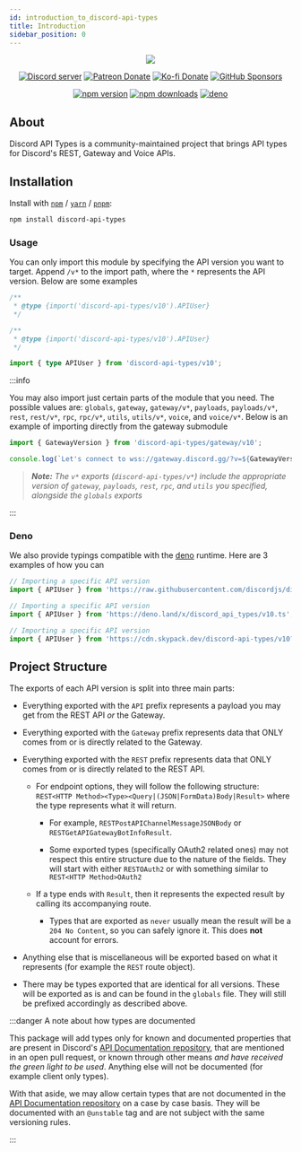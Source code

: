 ```yaml
---
id: introduction_to_discord-api-types
title: Introduction
sidebar_position: 0
---
```



<div align="center">

<img src="/svgs/logo_long_blurple.svg" className="markdown__logo" />

[![Discord server](https://img.shields.io/discord/222078108977594368?color=5865F2&logo=discord&logoColor=white)](https://discord-api-types.dev/discord)
[![Patreon Donate](https://img.shields.io/badge/patreon-donate-brightgreen.svg?label=Donate%20with%20Patreon&logo=patreon&colorB=F96854&link=https://www.patreon.com/vladfrangu)](https://www.patreon.com/vladfrangu)
[![Ko-fi Donate](https://img.shields.io/badge/kofi-donate-brightgreen.svg?label=Donate%20with%20Ko-fi&logo=ko-fi&colorB=F16061&link=https://ko-fi.com/wolfgalvlad&logoColor=FFFFFF)](https://ko-fi.com/wolfgalvlad)
[![GitHub Sponsors](https://img.shields.io/badge/patreon-donate-brightgreen.svg?label=Sponsor%20through%20GitHub&logo=github&colorB=F96854&link=https://github.com/sponsors/vladfrangu)](https://github.com/sponsors/vladfrangu)

[![npm version](https://img.shields.io/npm/v/discord-api-types?color=crimson&label=NPM%20Version&logo=npm)](https://www.npmjs.com/package/discord-api-types)
[![npm downloads](https://img.shields.io/npm/dt/discord-api-types.svg?label=NPM%20Downloads&logo=npm)](https://www.npmjs.com/package/discord-api-types)
[![deno](https://img.shields.io/npm/v/discord-api-types?color=blue&label=deno&logo=deno)](https://deno.land/x/discord_api_types)

</div>

## About

Discord API Types is a community-maintained project that brings API types for Discord's REST, Gateway and Voice APIs.

## Installation

Install with [`npm`](https://www.npmjs.com/) / [`yarn`](https://yarnpkg.com) / [`pnpm`](https://pnpm.js.org/):

```bash npm2yarn2pnpm
npm install discord-api-types
```

### Usage

You can only import this module by specifying the API version you want to target. Append `/v*` to the import path, where
the `*` represents the API version. Below are some examples

<Tabs groupId="ts2esm2cjs">
<TabItem value="javascript" label="JavaScript">

```typescript showLineNumbers
/**
 * @type {import('discord-api-types/v10').APIUser}
 */
```

</TabItem>

<TabItem value="esm" label="ESM">

```typescript showLineNumbers
/**
 * @type {import('discord-api-types/v10').APIUser}
 */
```

</TabItem>

<TabItem value="typescript" label="TypeScript">

```typescript showLineNumbers
import { type APIUser } from 'discord-api-types/v10';
```

</TabItem>

</Tabs>

:::info

You may also import just certain parts of the module that you need. The possible values are: `globals`, `gateway`,
`gateway/v*`, `payloads`, `payloads/v*`, `rest`, `rest/v*`, `rpc`, `rpc/v*`, `utils`, `utils/v*`, `voice`, and
`voice/v*`. Below is an example of importing directly from the gateway submodule

```typescript ts2esm2cjs
import { GatewayVersion } from 'discord-api-types/gateway/v10';

console.log(`Let's connect to wss://gateway.discord.gg/?v=${GatewayVersion}`);
```

> _**Note:** The `v*` exports (`discord-api-types/v*`) include the appropriate version of `gateway`, `payloads`, `rest`,
> `rpc`, and `utils` you specified, alongside the `globals` exports_

:::

### Deno

We also provide typings compatible with the [deno](https://deno.land/) runtime. Here are 3 examples of how you can

<Tabs>
<TabItem value="github" label="From GitHub">

```typescript showLineNumbers
// Importing a specific API version
import { APIUser } from 'https://raw.githubusercontent.com/discordjs/discord-api-types/main/deno/v10.ts';
```

</TabItem>

<TabItem value="deno" label="From deno.land/x" default>

```typescript showLineNumbers
// Importing a specific API version
import { APIUser } from 'https://deno.land/x/discord_api_types/v10.ts';
```

</TabItem>

<TabItem value="skypack" label="From skypack.dev">

```typescript showLineNumbers
// Importing a specific API version
import { APIUser } from 'https://cdn.skypack.dev/discord-api-types/v10?dts';
```

</TabItem>

</Tabs>

## Project Structure

The exports of each API version is split into three main parts:

- Everything exported with the `API` prefix represents a payload you may get from the REST API _or_ the Gateway.

- Everything exported with the `Gateway` prefix represents data that ONLY comes from or is directly related to the
  Gateway.

- Everything exported with the `REST` prefix represents data that ONLY comes from or is directly related to the REST
  API.

  - For endpoint options, they will follow the following structure:
    `REST<HTTP Method><Type><Query|(JSON|FormData)Body|Result>` where the type represents what it will return.

    - For example, `RESTPostAPIChannelMessageJSONBody` or `RESTGetAPIGatewayBotInfoResult`.

    - Some exported types (specifically OAuth2 related ones) may not respect this entire structure due to the nature of
      the fields. They will start with either `RESTOAuth2` or with something similar to `REST<HTTP Method>OAuth2`

  - If a type ends with `Result`, then it represents the expected result by calling its accompanying route.

    - Types that are exported as `never` usually mean the result will be a `204 No Content`, so you can safely ignore
      it. This does **not** account for errors.

- Anything else that is miscellaneous will be exported based on what it represents (for example the `REST` route
  object).

- There may be types exported that are identical for all versions. These will be exported as is and can be found in the
  `globals` file. They will still be prefixed accordingly as described above.

:::danger A note about how types are documented

This package will add types only for known and documented properties that are present in Discord's
[API Documentation repository](https://github.com/discord/discord-api-docs), that are mentioned in an open pull request,
or known through other means _and have received the green light to be used_. Anything else will not be documented (for
example client only types).

With that aside, we may allow certain types that are not documented in the
[API Documentation repository](https://github.com/discord/discord-api-docs) on a case by case basis. They will be
documented with an `@unstable` tag and are not subject with the same versioning rules.

:::
